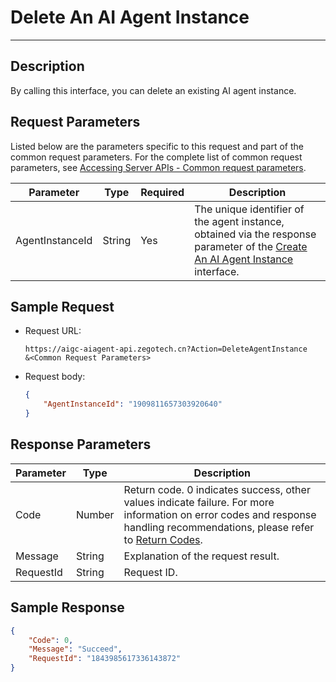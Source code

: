 # Delete An AI Agent Instance

---

## Description

By calling this interface, you can delete an existing AI agent instance.


<PostPrototype link="https://aigc-aiagent-api.zegotech.cn?Action=DeleteAgentInstance" />

## Request Parameters

Listed below are the parameters specific to this request and part of the common request parameters. For the complete list of common request parameters, see [Accessing Server APIs - Common request parameters](./../Accessing%20Server%20APIs.mdx#common-request-parameters).

| Parameter             | Type    | Required | Description         |
|----------------------|---------|----------|---------------------|
| AgentInstanceId      | String  | Yes      | The unique identifier of the agent instance, obtained via the response parameter of the [Create An AI Agent Instance](./Create%20Agent%20instance.mdx) interface. |

## Sample Request

- Request URL:

    ```https
    https://aigc-aiagent-api.zegotech.cn?Action=DeleteAgentInstance
    &<Common Request Parameters>
    ```

- Request body:
    ```json
    {
        "AgentInstanceId": "1909811657303920640"
    }
    ```

## Response Parameters

| Parameter | Type | Description |
|-----------|------|-------------|
| Code | Number | Return code. 0 indicates success, other values indicate failure. For more information on error codes and response handling recommendations, please refer to [Return Codes](./../Return%20codes.mdx). |
| Message | String | Explanation of the request result. |
| RequestId | String | Request ID. |

## Sample Response
```json
{
    "Code": 0,
    "Message": "Succeed",
    "RequestId": "1843985617336143872"
}
```